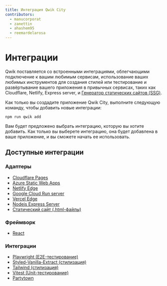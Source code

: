 ```yaml
---
title: Интеграция Qwik City
contributors:
  - manucorporat
  - zanettin
  - ahashem95
  - reemardelarosa
---
```


# Интеграции

Qwik поставляется со встроенными интеграциями, облегчающими подключение к вашим любимым сервисам, использование ваших любимых инструментов для создания стилей или тестирование и развёртывание вашего приложения в привычных сервисах, таких как Cloudflare, Netlify, Express server, и [Генератор статических сайтов (SSG)](/qwikcity/guides/static-site-generation/index.mdx).

Как только вы создадите приложение Qwik City, выполните следующую команду, чтобы добавить новые интеграции:

```shell
npm run qwik add
```

Вам будет предложено выбрать интеграцию, которую вы хотите добавить. Как только вы выберете интеграцию, она будет добавлена в ваше приложение, и вы сможете начать ее использовать.

## Доступные интеграции

### Адаптеры

- [Cloudflare Pages](/integrations/deployments/cloudflare-pages/index.mdx)
- [Azure Static Web Apps](/integrations/deployments/azure-swa/index.mdx)
- [Netlify Edge](/integrations/deployments/netlify-edge/index.mdx)
- [Google Cloud Run server](/integrations/deployments/gcp-cloud-run/index.mdx)
- [Vercel Edge](/integrations/deployments/vercel-edge/index.mdx)
- [Nodejs Express Server](/integrations/deployments/node/index.mdx)
- [Статический сайт (.html-файлы)](/qwikcity/guides/static-site-generation/index.mdx)

### Фреймворк

- [React](../../integration/react/index.mdx)

### Интеграции

- [Playwright (E2E-тестирование)](/integrations/integration/playwright/index.mdx)
- [Styled-Vanilla-Extract (стилизация)](/integrations/integration/styled-vanilla-extract/index.mdx)
- [Tailwind (стилизация)](/integrations/integration/tailwind/index.mdx)
- [Vitest (Unit-тестирование)](/integrations/integration/vitest/index.mdx)
- [Partytown](/integrations/integration/partytown/index.mdx)
